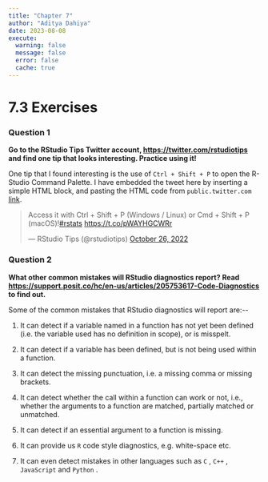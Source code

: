 ```yaml
---
title: "Chapter 7"
author: "Aditya Dahiya"
date: 2023-08-08
execute: 
  warning: false
  message: false
  error: false
  cache: true
---
```


# 7.3 Exercises

### Question 1

**Go to the RStudio Tips Twitter account, <https://twitter.com/rstudiotips> and find one tip that looks interesting. Practice using it!**

One tip that I found interesting is the use of `Ctrl + Shift + P` to open the R-Studio Command Palette. I have embedded the tweet here by inserting a simple HTML block, and pasting the HTML code from `public.twitter.com` [link](https://publish.twitter.com/?query=https%3A%2F%2Ftwitter.com%2Frstudiotips%2Fstatus%2F1585380805630914561&widget=Tweet).

```{=html}
<blockquote class="twitter-tweet"><p lang="en" dir="ltr">Access it with Ctrl + Shift + P (Windows / Linux) or Cmd + Shift + P (macOS)!<a href="https://twitter.com/hashtag/rstats?src=hash&amp;ref_src=twsrc%5Etfw">#rstats</a> <a href="https://t.co/pWAYHGCWRr">https://t.co/pWAYHGCWRr</a></p>&mdash; RStudio Tips (@rstudiotips) <a href="https://twitter.com/rstudiotips/status/1585380805630914561?ref_src=twsrc%5Etfw">October 26, 2022</a></blockquote> <script async src="https://platform.twitter.com/widgets.js" charset="utf-8"></script>
```
### Question 2

**What other common mistakes will RStudio diagnostics report? Read <https://support.posit.co/hc/en-us/articles/205753617-Code-Diagnostics> to find out.**

Some of the common mistakes that RStudio diagnostics will report are:\--

1.  It can detect if a variable named in a function has not yet been defined (i.e. the variable used has no definition in scope), or is misspelt.

2.  It can detect if a variable has been defined, but is not being used within a function.

3.  It can detect the missing punctuation, i.e. a missing comma or missing brackets.

4.  It can detect whether the call within a function can work or not, i.e., whether the arguments to a function are matched, partially matched or unmatched.

5.  It can detect if an essential argument to a function is missing.

6.  It can provide us `R` code style diagnostics, e.g. white-space etc.

7.  It can even detect mistakes in other languages such as `C` , `C++` , `JavaScript` and `Python` .
